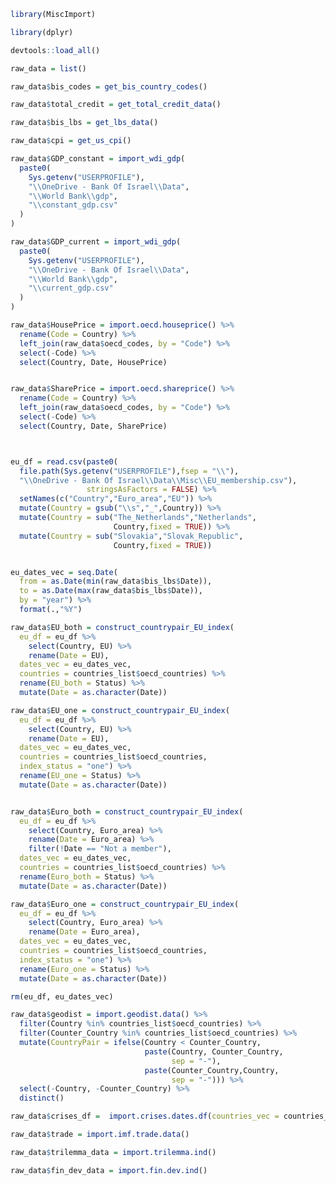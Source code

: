 
<!-- Import raw data -->


```r

library(MiscImport)

library(dplyr)

devtools::load_all()

```


```r

raw_data = list()

raw_data$bis_codes = get_bis_country_codes()

raw_data$total_credit = get_total_credit_data()

raw_data$bis_lbs = get_lbs_data()

raw_data$cpi = get_us_cpi()  

raw_data$GDP_constant = import_wdi_gdp(
  paste0(
    Sys.getenv("USERPROFILE"),
    "\\OneDrive - Bank Of Israel\\Data",
    "\\World Bank\\gdp",
    "\\constant_gdp.csv"
  )
)

raw_data$GDP_current = import_wdi_gdp(
  paste0(
    Sys.getenv("USERPROFILE"),
    "\\OneDrive - Bank Of Israel\\Data",
    "\\World Bank\\gdp",
    "\\current_gdp.csv"
  )
)

raw_data$HousePrice = import.oecd.houseprice() %>% 
  rename(Code = Country) %>% 
  left_join(raw_data$oecd_codes, by = "Code") %>% 
  select(-Code) %>% 
  select(Country, Date, HousePrice)


raw_data$SharePrice = import.oecd.shareprice() %>% 
  rename(Code = Country) %>% 
  left_join(raw_data$oecd_codes, by = "Code") %>% 
  select(-Code) %>% 
  select(Country, Date, SharePrice)




```


```r

eu_df = read.csv(paste0(
  file.path(Sys.getenv("USERPROFILE"),fsep = "\\"),
  "\\OneDrive - Bank Of Israel\\Data\\Misc\\EU_membership.csv"),
                 stringsAsFactors = FALSE) %>%
  setNames(c("Country","Euro_area","EU")) %>%
  mutate(Country = gsub("\\s","_",Country)) %>%
  mutate(Country = sub("The_Netherlands","Netherlands",
                       Country,fixed = TRUE)) %>%
  mutate(Country = sub("Slovakia","Slovak_Republic",
                       Country,fixed = TRUE))


eu_dates_vec = seq.Date(
  from = as.Date(min(raw_data$bis_lbs$Date)),
  to = as.Date(max(raw_data$bis_lbs$Date)),
  by = "year") %>%
  format(.,"%Y")

raw_data$EU_both = construct_countrypair_EU_index(
  eu_df = eu_df %>%
    select(Country, EU) %>%
    rename(Date = EU),
  dates_vec = eu_dates_vec,
  countries = countries_list$oecd_countries) %>%
  rename(EU_both = Status) %>%
  mutate(Date = as.character(Date))

raw_data$EU_one = construct_countrypair_EU_index(
  eu_df = eu_df %>%
    select(Country, EU) %>%
    rename(Date = EU),
  dates_vec = eu_dates_vec,
  countries = countries_list$oecd_countries,
  index_status = "one") %>%
  rename(EU_one = Status) %>%
  mutate(Date = as.character(Date))


raw_data$Euro_both = construct_countrypair_EU_index(
  eu_df = eu_df %>%
    select(Country, Euro_area) %>%
    rename(Date = Euro_area) %>%
    filter(!Date == "Not a member"),
  dates_vec = eu_dates_vec,
  countries = countries_list$oecd_countries) %>%
  rename(Euro_both = Status) %>%
  mutate(Date = as.character(Date))

raw_data$Euro_one = construct_countrypair_EU_index(
  eu_df = eu_df %>%
    select(Country, Euro_area) %>%
    rename(Date = Euro_area),
  dates_vec = eu_dates_vec,
  countries = countries_list$oecd_countries,
  index_status = "one") %>%
  rename(Euro_one = Status) %>%
  mutate(Date = as.character(Date))

rm(eu_df, eu_dates_vec)

```


```r

raw_data$geodist = import.geodist.data() %>%
  filter(Country %in% countries_list$oecd_countries) %>%
  filter(Counter_Country %in% countries_list$oecd_countries) %>%
  mutate(CountryPair = ifelse(Country < Counter_Country,
                              paste(Country, Counter_Country,
                                    sep = "-"),
                              paste(Counter_Country,Country,
                                    sep = "-"))) %>%
  select(-Country, -Counter_Country) %>%
  distinct()

```


```r

raw_data$crises_df =  import.crises.dates.df(countries_vec = countries_list$oecd_countries)

```


```r

raw_data$trade = import.imf.trade.data()

```


```r

raw_data$trilemma_data = import.trilemma.ind()

```


```r

raw_data$fin_dev_data = import.fin.dev.ind()

```

